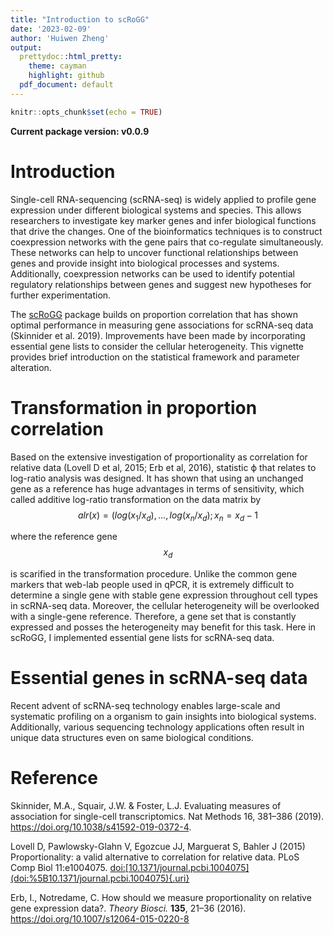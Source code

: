 ```yaml
---
title: "Introduction to scRoGG"
date: '2023-02-09'
author: 'Huiwen Zheng'
output:
  prettydoc::html_pretty:
    theme: cayman
    highlight: github
  pdf_document: default  
---
```


```r
knitr::opts_chunk$set(echo = TRUE)
```

**Current package version: v0.0.9**

# Introduction

Single-cell RNA-sequencing (scRNA-seq) is widely applied to profile gene expression under different biological systems and species. This allows researchers to investigate key marker genes and infer biological functions that drive the changes. One of the bioinformatics techniques is to construct coexpression networks with the gene pairs that co-regulate simultaneously. These networks can help to uncover functional relationships between genes and provide insight into biological processes and systems. Additionally, coexpression networks can be used to identify potential regulatory relationships between genes and suggest new hypotheses for further experimentation.

The [scRoGG](https://github.com/huiwenzh/scRoGG) package builds on proportion correlation that has shown optimal performance in measuring gene associations for scRNA-seq data (Skinnider et al. 2019). Improvements have been made by incorporating essential gene lists to consider the cellular heterogeneity. This vignette provides brief introduction on the statistical framework and parameter alteration.

# Transformation in proportion correlation

Based on the extensive investigation of proportionality as correlation for relative data (Lovell D et al, 2015; Erb et al, 2016), statistic ϕ that relates to log-ratio analysis was designed. It has shown that using an unchanged gene as a reference has huge advantages in terms of sensitivity, which called additive log-ratio transformation on the data matrix by $$ 
alr(x) = (log(x_1/x_d),...,log(x_n/x_d); x_n = x_d -1
$$

where the reference gene $$ x_d $$

is scarified in the transformation procedure. Unlike the common gene markers that web-lab people used in qPCR, it is extremely difficult to determine a single gene with stable gene expression throughout cell types in scRNA-seq data. Moreover, the cellular heterogeneity will be overlooked with a single-gene reference. Therefore, a gene set that is constantly expressed and posses the heterogeneity may benefit for this task. Here in scRoGG, I implemented essential gene lists for scRNA-seq data.

# Essential genes in scRNA-seq data

Recent advent of scRNA-seq technology enables large-scale and systematic profiling on a organism to gain insights into biological systems. Additionally, various sequencing technology applications often result in unique data structures even on same biological conditions.

# Reference

Skinnider, M.A., Squair, J.W. & Foster, L.J. Evaluating measures of association for single-cell transcriptomics. Nat Methods 16, 381--386 (2019). <https://doi.org/10.1038/s41592-019-0372-4>.

Lovell D, Pawlowsky-Glahn V, Egozcue JJ, Marguerat S, Bahler J (2015) Proportionality: a valid alternative to correlation for relative data. PLoS Comp Biol 11:e1004075. [doi:[10.1371/journal.pcbi.1004075](doi:%5B10.1371/journal.pcbi.1004075){.uri}](https://doi.org/10.1371/journal.pcbi.1004075)

Erb, I., Notredame, C. How should we measure proportionality on relative gene expression data?. *Theory Biosci.* **135**, 21--36 (2016). <https://doi.org/10.1007/s12064-015-0220-8>
